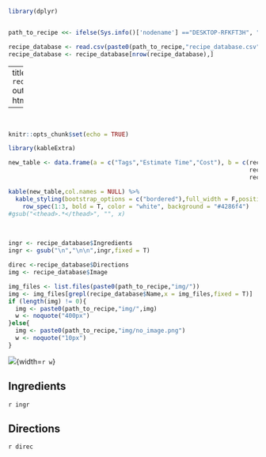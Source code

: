 ```r
library(dplyr)


path_to_recipe <<- ifelse(Sys.info()['nodename'] =="DESKTOP-RFKFT3H", "D:/abire/Documents/recipes/", ifelse(Sys.info()['nodename'] == "adamubuntu", "~/adambirenbaum.com/public/project/recipes/","/var/www/adambirenbaum.com/public/project/recipes/")  )

recipe_database <- read.csv(paste0(path_to_recipe,"recipe_database.csv"),stringsAsFactors = F)
recipe_database <- recipe_database[nrow(recipe_database),]
```

---
title: `r recipe_database$Name`
output: 
  html_document

---
\  
\  
   
   
   
   


```r
knitr::opts_chunk$set(echo = TRUE)
```


```r
library(kableExtra)

new_table <- data.frame(a = c("Tags","Estimate Time","Cost"), b = c(recipe_database$Tag,
                                                                    recipe_database$Time,
                                                                    recipe_database$Cost))

kable(new_table,col.names = NULL) %>% 
  kable_styling(bootstrap_options = c("bordered"),full_width = F,position = "left", font_size = 14) %>% 
    row_spec(1:3, bold = T, color = "white", background = "#4286f4")
#gsub("<thead>.*</thead>", "", x)
```
\  
\  
   
  

```r
ingr <- recipe_database$Ingredients
ingr <- gsub("\n","\n\n",ingr,fixed = T)

direc <-recipe_database$Directions
img <- recipe_database$Image

img_files <- list.files(paste0(path_to_recipe,"img/"))
img <- img_files[grepl(recipe_database$Name,x = img_files,fixed = T)]
if (length(img) != 0){
  img <- paste0(path_to_recipe,"img/",img)
  w <- noquote("400px")
}else{
  img <- paste0(path_to_recipe,"img/no_image.png")
  w <- noquote("10px")
}


```

![](`r img`){width=`r w`}

## Ingredients

`r ingr`

## Directions

`r direc`
